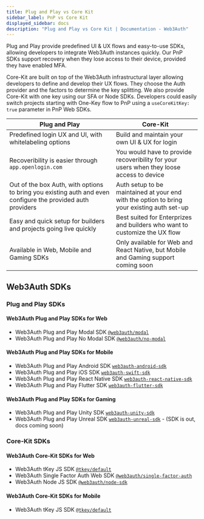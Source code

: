 ```yaml
---
title: Plug and Play vs Core Kit
sidebar_label: PnP vs Core Kit
displayed_sidebar: docs
description: "Plug and Play vs Core Kit | Documentation - Web3Auth"
---
```


Plug and Play provide predefined UI & UX flows and easy-to-use SDKs, allowing developers to integrate Web3Auth instances quickly. Our PnP SDKs support
recovery when they lose access to their device, provided they have enabled MFA.

Core-Kit are built on top of the Web3Auth infrastructural layer allowing developers to define and develop their UX flows. They choose the Auth
provider and the factors to determine the key splitting. We also provide Core-Kit with one key using our SFA or Node SDKs. Developers could easily
switch projects starting with One-Key flow to PnP using a `useCoreKitKey: true` parameter in PnP Web SDKs.

| Plug and Play                                                                                               | Core-Kit                                                                                   |
| ----------------------------------------------------------------------------------------------------------- | ------------------------------------------------------------------------------------------ |
| Predefined login UX and UI, with whitelabeling options                                                      | Build and maintain your own UI & UX for login                                              |
| Recoveribility is easier through `app.openlogin.com`                                                        | You would have to provide recoveribility for your users when they loose access to device   |
| Out of the box Auth, with options to bring you existing auth and even configure the provided auth providers | Auth setup to be maintained at your end with the option to bring your existing auth set-up |
| Easy and quick setup for builders and projects going live quickly                                           | Best suited for Enterprizes and builders who want to customize the UX flow                 |
| Available in Web, Mobile and Gaming SDKs                                                                    | Only available for Web and React Native, but Mobile and Gaming support coming soon         |

## Web3Auth SDKs

### Plug and Play SDKs

#### Web3Auth Plug and Play SDKs for Web

- Web3Auth Plug and Play Modal SDK [`@web3auth/modal`](/sdk/pnp/web/modal/)
- Web3Auth Plug and Play No Modal SDK [`@web3auth/no-modal`](/sdk/pnp/web/no-modal)

#### Web3Auth Plug and Play SDKs for Mobile

- Web3Auth Plug and Play Android SDK [`web3auth-android-sdk`](/sdk/pnp/android/)
- Web3Auth Plug and Play iOS SDK [`web3auth-swift-sdk`](/sdk/pnp/ios/)
- Web3Auth Plug and Play React Native SDK [`web3auth-react-native-sdk`](/sdk/pnp/react-native/)
- Web3Auth Plug and Play Flutter SDK [`web3auth-flutter-sdk`](/sdk/pnp/flutter/)

#### Web3Auth Plug and Play SDKs for Gaming

- Web3Auth Plug and Play Unity SDK [`web3auth-unity-sdk`](/sdk/pnp/unity/)
- Web3Auth Plug and Play Unreal SDK [`web3auth-unreal-sdk`](#) - (SDK is out, docs coming soon)

### Core-Kit SDKs

#### Web3Auth Core-Kit SDKs for Web

- Web3Auth tKey JS SDK [`@tkey/default`](/sdk/core-kit/tkey/)
- Web3Auth Single Factor Auth Web SDK [`@web3auth/single-factor-auth`](/sdk/core-kit/sfa-web/)
- Web3Auth Node JS SDK [`@web3auth/node-sdk`](/sdk/core-kit/sfa-node/)

#### Web3Auth Core-Kit SDKs for Mobile

- Web3Auth tKey JS SDK [`@tkey/default`](/sdk/core-kit/tkey/)
